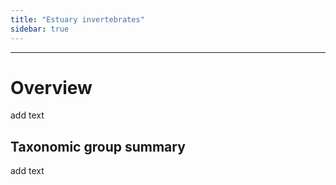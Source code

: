 ```yaml
---
title: "Estuary invertebrates"
sidebar: true  
---
```


-------------

# Overview

add text

## Taxonomic group summary

add text
